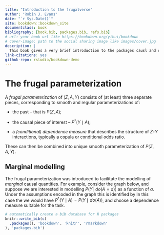 ```yaml
--- 
title: "Introduction to the frugalverse"
author: "Robin J. Evans"
date: "`r Sys.Date()`"
site: bookdown::bookdown_site
documentclass: book
bibliography: [book.bib, packages.bib, refs.bib]
# url: your book url like https://bookdown.org/yihui/bookdown
# cover-image: path to the social sharing image like images/cover.jpg
description: |
  This book gives a very brief introduction to the packages causl and survivl.
link-citations: yes
github-repo: rstudio/bookdown-demo
---
```


# The frugal parameterization

\newcommand{\cmid}{\,|\,}

A _frugal parameterization_ of $(Z,A,Y)$ consists of (at least) three separate pieces, 
corresponding to smooth and regular parameterizations of:

 - the past -- that is $P(Z,A)$;
 
 - the causal piece of interest -- $P^*(Y \mid A)$;
 
 - a _(conditional) dependence measure_ that describes the structure of $Z$-$Y$
 interactions, typically a copula or conditional odds ratio.
 
These can then be combined into unique smooth parameterization of $P(Z,A,Y)$.

## Marginal modelling

The frugal parameterization was introduced to facilitate the modelling of 
_marginal_ causal quantities.  For example, consider the graph below, and 
suppose we are interested in modelling $P(Y \cmid do(A=a))$ as a function of 
$a$.  Under the assumptions encoded in the graph this is identified by
\begin{align*}
P(Y \mid do(A=a)) = \sum_{z \in {\cal Z}} P(Z=z) \cdot P(Y \cmid Z=z, A=a).
\end{align*}
In this case the we would have $P^*(Y \mid A) = P(Y \mid do(A))$, and choose 
a dependence measure suitable for the task.  


<!-- ```{r, eval=FALSE} -->
<!-- bookdown::render_book() -->
<!-- ``` -->

<!-- To render this example to PDF as a `bookdown::pdf_book`, you'll need to install XeLaTeX. You are recommended to install TinyTeX (which includes XeLaTeX): <https://yihui.org/tinytex/>. -->

<!-- ## Preview book -->

<!-- As you work, you may start a local server to live preview this HTML book. This preview will update as you edit the book when you save individual .Rmd files. You can start the server in a work session by using the RStudio add-in "Preview book", or from the R console: -->

<!-- ```{r eval=FALSE} -->
<!-- bookdown::serve_book() -->
<!-- ``` -->


```r
# automatically create a bib database for R packages
knitr::write_bib(c(
  .packages(), 'bookdown', 'knitr', 'rmarkdown'
), 'packages.bib')
```

